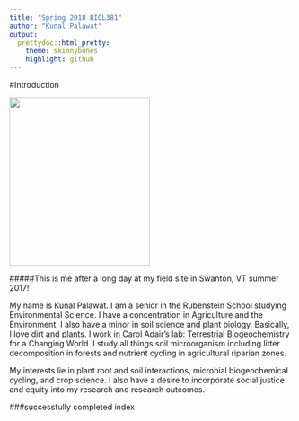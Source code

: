 ```yaml
---
title: "Spring 2018 BIOL381"
author: "Kunal Palawat"
output:
  prettydoc::html_pretty:
    theme: skinnybones
    highlight: github
---
```


#Introduction

<img src="Palawat.jpg" width="250" height="300" />

#####This is me after a long day at my field site in Swanton, VT summer 2017!


My name is Kunal Palawat. I am a senior in the Rubenstein School studying Environmental Science. I have a concentration in Agriculture and the Environment. I also have a minor in soil science and plant biology. Basically, I love dirt and plants. I work in Carol Adair's lab: Terrestrial Biogeochemistry for a Changing World. I study all things soil microorganism including litter decomposition in forests and nutrient cycling in agricultural riparian zones.

My interests lie in plant root and soil interactions, microbial biogeochemical cycling, and crop science. I also have a desire to incorporate social justice and equity into my research and research outcomes.

###successfully completed index


